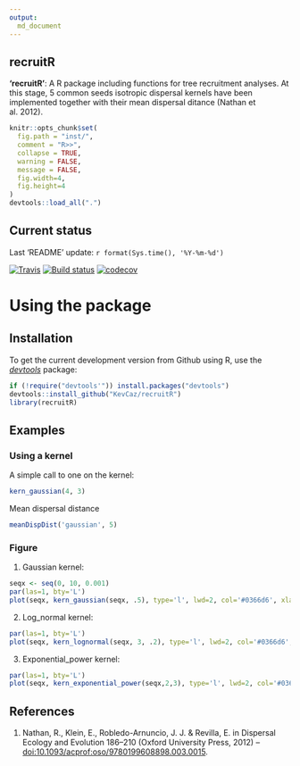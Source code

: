```yaml
---
output:
  md_document
---
```



## recruitR

**'recruitR'**: A R package including functions for tree recruitment analyses.
At this stage, 5 common seeds isotropic dispersal kernels have been implemented
together with their mean dispersal ditance (Nathan et al. 2012).



```r
knitr::opts_chunk$set(
  fig.path = "inst/",
  comment = "R>>",
  collapse = TRUE,
  warning = FALSE,
  message = FALSE,
  fig.width=4,
  fig.height=4
)
devtools::load_all(".")
```

## Current status

Last 'README' update: `r format(Sys.time(), '%Y-%m-%d')`

[![Travis](https://travis-ci.org/KevCaz/recruitR.svg?branch=master)](https://travis-ci.org/KevCaz/recruitR)
[![Build status](https://ci.appveyor.com/api/projects/status/sk3sbvusvcyy0at0?svg=true)](https://ci.appveyor.com/project/KevCaz/recruitr/build/1.0.7)
[![codecov](https://codecov.io/gh/KevCaz/recruitR/branch/master/graphs/badge.svg)](https://codecov.io/gh/KevCaz/recruitR)




# Using the package

## Installation

To get the current development version from Github using R, use the
[*devtools*](http://cran.r-project.org/web/packages/devtools/index.html) package:

```r
if (!require("devtools'")) install.packages("devtools")
devtools::install_github("KevCaz/recruitR")
library(recruitR)
```


## Examples

### Using a kernel

A simple call to one on the kernel:

```r
kern_gaussian(4, 3)
```

Mean dispersal distance

```r
meanDispDist('gaussian', 5)
```


### Figure

1. Gaussian kernel:

```r
seqx <- seq(0, 10, 0.001)
par(las=1, bty='L')
plot(seqx, kern_gaussian(seqx, .5), type='l', lwd=2, col='#0366d6', xlab='Distance', ylab='Density')
```

2. Log_normal kernel:

```r
par(las=1, bty='L')
plot(seqx, kern_lognormal(seqx, 3, .2), type='l', lwd=2, col='#0366d6', xlab='Distance', ylab='Density')
```

3. Exponential_power kernel:

```r
par(las=1, bty='L')
plot(seqx, kern_exponential_power(seqx,2,3), type='l', lwd=2, col='#0366d6', xlab='Distance', ylab='Density')
```


## References

1. Nathan, R., Klein, E., Robledo-Arnuncio, J. J. & Revilla, E. in Dispersal
Ecology and Evolution 186–210 (Oxford University Press, 2012) -- [doi:10.1093/acprof:oso/9780199608898.003.0015](https://doi.org/10.1093/acprof:oso/9780199608898.003.0015).
